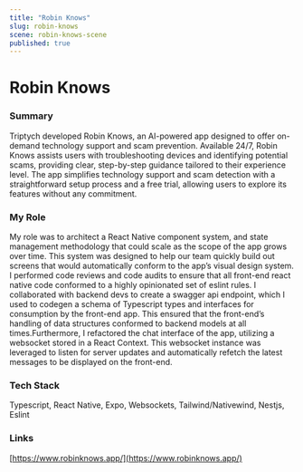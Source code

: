 ```yaml
---
title: "Robin Knows"
slug: robin-knows
scene: robin-knows-scene
published: true
---
```


<div className="relative size-full pt-header">
<div className="flex flex-col size-full justify-center">
<Container className="prose prose-white">

# Robin Knows

### Summary

Triptych developed Robin Knows, an AI-powered app designed to offer on-demand technology support and scam prevention. Available 24/7, Robin Knows assists users with troubleshooting devices and identifying potential scams, providing clear, step-by-step guidance tailored to their experience level. The app simplifies technology support and scam detection with a straightforward setup process and a free trial, allowing users to explore its features without any commitment.

### My Role

My role was to architect a React Native component system, and state management methodology that could scale as the scope of the app grows over time. This system was designed to help our team quickly build out screens that would automatically conform to the app’s visual design system. I performed code reviews and code audits to ensure that all front-end react native code conformed to a highly opinionated set of eslint rules. I collaborated with backend devs to create a swagger api endpoint, which I used to codegen a schema of Typescript types and interfaces for consumption by the front-end app. This ensured that the front-end’s handling of data structures conformed to backend models at all times.Furthermore, I refactored the chat interface of the app, utilizing a websocket stored in a React Context. This websocket instance was leveraged to listen for server updates and automatically refetch the latest messages to be displayed on the front-end.

### Tech Stack

Typescript, React Native, Expo, Websockets, Tailwind/Nativewind, Nestjs, Eslint

### Links

[https://www.robinknows.app/](https://www.robinknows.app/)

</Container>
</div>
</div>
